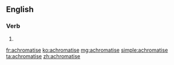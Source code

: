 ==English==

===Verb===
{{en-verb|achromatis|es}}

# {{standard spelling of|from=Non-Oxford British spelling|lang=en|achromatize}}

[[fr:achromatise]]
[[ko:achromatise]]
[[mg:achromatise]]
[[simple:achromatise]]
[[ta:achromatise]]
[[zh:achromatise]]